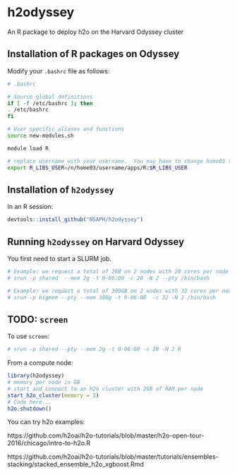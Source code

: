 # h2odyssey
An R package to deploy h2o on the Harvard Odyssey cluster

## Installation of R packages on Odyssey

Modify your `.bashrc` file as follows:

```bash
# .bashrc

# Source global definitions
if [ -f /etc/bashrc ]; then
. /etc/bashrc
fi

# User specific aliases and functions
source new-modules.sh

module load R

# replace username with your username.  You may have to change home03 too.
export R_LIBS_USER=/n/home03/username/apps/R:$R_LIBS_USER
```

## Installation of `h2odyssey`

In an R session:

```r
devtools::install_github("NSAPH/h2odyssey")
```

## Running `h2odyssey` on Harvard Odyssey

You first need to start a SLURM job.

```bash
# Example: we request a total of 2GB on 2 nodes with 20 cores per node in the shared partition
# srun -p shared  --mem 2g -t 0-06:00 -c 20 -N 2 --pty /bin/bash

# Example: we request a total of 300GB on 2 nodes with 32 cores per node in the bigmem partition
# srun -p bigmem --pty --mem 300g -t 0-06:00  -c 32 -N 2 /bin/bash
```

## TODO: `screen`
To use `screen`:
```bash
# srun -p shared --pty --mem 2g -t 0-06:00 -c 20 -N 2 R
```

From a compute node:

```r
library(h2odyssey)
# memory per node in GB
# start and connect to an h2o cluster with 2GB of RAM per node
start_h2o_cluster(memory = 2) 
# Code here...
h2o.shutdown()
```

You can try h2o examples:

https://github.com/h2oai/h2o-tutorials/blob/master/h2o-open-tour-2016/chicago/intro-to-h2o.R

https://github.com/h2oai/h2o-tutorials/blob/master/tutorials/ensembles-stacking/stacked_ensemble_h2o_xgboost.Rmd



